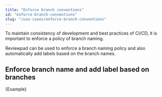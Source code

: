 ---
title: "Enforce branch conventions"
id: "enforce-branch-conventions"
slug: "/use-cases/enforce-branch-conventions"
---


To maintain consistency of development and best practices of CI/CD, it is important to enforce a policy of branch naming.

Reviewpad can be used to enforce a branch naming policy and also automatically add labels based on the branch names.

## Enforce branch name and add label based on branches

<CodeBlock language="yml" title="reviewpad.yml">{Example}</CodeBlock>
